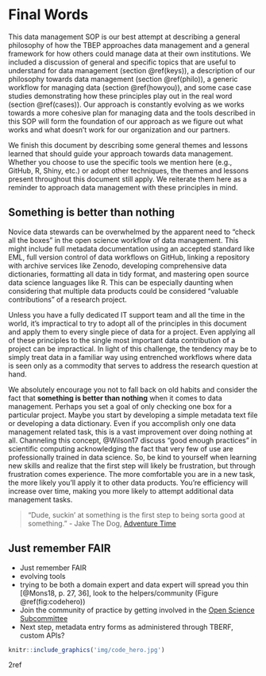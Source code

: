 # Final Words {#final}

This data management SOP is our best attempt at describing a general philosophy of how the TBEP approaches data management and a general framework for how others could manage data at their own institutions.  We included a discussion of general and specific topics that are useful to understand for data management (section \@ref(keys)), a description of our philosophy towards data management (section \@ref(philo)), a generic workflow for managing data (section \@ref(howyou)), and some case case studies demonstrating how these principles play out in the real word (section \@ref(cases)).  Our approach is constantly evolving as we works towards a more cohesive plan for managing data and the tools described in this SOP will form the foundation of our approach as we figure out what works and what doesn't work for our organization and our partners.  

We finish this document by describing some general themes and lessons learned that should guide your approach towards data management. Whether you choose to use the specific tools we mention here (e.g., GitHub, R, Shiny, etc.) or adopt other techniques, the themes and lessons present throughout this document still apply.  We reiterate them here as a reminder to approach data management with these principles in mind. 

## Something is better than nothing

Novice data stewards can be overwhelmed by the apparent need to "check all the boxes" in the open science workflow of data management.  This might include full metadata documentation using an accepted standard like EML, full version control of data workflows on GitHub, linking a repository with archive services like Zenodo, developing comprehensive data dictionaries, formatting all data in tidy format, and mastering open source data science languages like R.  This can be especially daunting when considering that multiple data products could be considered "valuable contributions" of a research project.  

Unless you have a fully dedicated IT support team and all the time in the world, it's impractical to try to adopt all of the principles in this document and apply them to every single piece of data for a project.  Even applying all of these principles to the single most important data contribution of a project can be impractical. In light of this challenge, the tendency may be to simply treat data in a familiar way using entrenched workflows where data is seen only as a commodity that serves to address the research question at hand. 

We absolutely encourage you not to fall back on old habits and consider the fact that __something is better than nothing__ when it comes to data management.  Perhaps you set a goal of only checking one box for a particular project.  Maybe you start by developing a simple metadata text file or developing a data dictionary. Even if you accomplish only one data management related task, this is a vast improvement over doing nothing at all.  Channeling this concept, @Wilson17 discuss "good enough practices" in scientific computing acknowledging the fact that very few of use are professionally trained in data science.  So, be kind to yourself when learning new skills and realize that the first step will likely be frustration, but through frustration comes experience.  The more comfortable you are in a new task, the more likely you'll apply it to other data products. You're efficiency will increase over time, making you more likely to attempt additional data management tasks.  

> “Dude, suckin’ at something is the first step to being sorta good at something." - Jake The Dog, [Adventure Time](https://en.wikipedia.org/wiki/Adventure_Time)

## Just remember FAIR


* Just remember FAIR
* evolving tools
* trying to be both a domain expert and data expert will spread you thin [@Mons18, p. 27, 36], look to the helpers/community (Figure \@ref(fig:codehero)) 
* Join the community of practice by getting involved in the [Open Science Subcommittee](https://tbep.org/our-work/boards-committees/technical-advisory-committee/#open-science)
* Next step, metadata entry forms as administered through TBERF, custom APIs?  

```r
knitr::include_graphics('img/code_hero.jpg')
```

2ref
